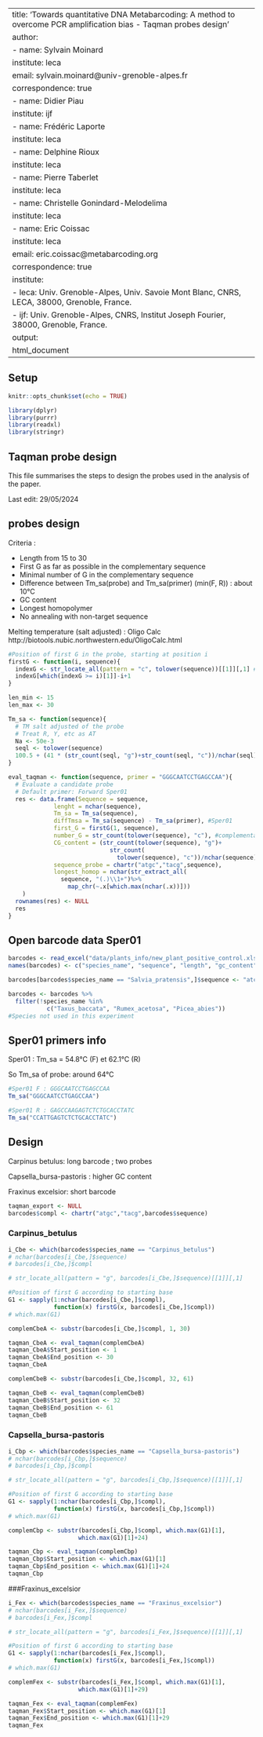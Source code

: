 
---
title: 'Towards quantitative DNA Metabarcoding: A method to overcome PCR amplification bias - Taqman probes design'
author:
  - name: Sylvain Moinard
    institute: leca
    email: sylvain.moinard@univ-grenoble-alpes.fr
    correspondence: true
  - name: Didier Piau
    institute: ijf
  - name: Frédéric Laporte
    institute: leca
  - name: Delphine Rioux
    institute: leca
  - name: Pierre Taberlet
    institute: leca
  - name: Christelle Gonindard-Melodelima
    institute: leca
  - name: Eric Coissac
    institute: leca
    email: eric.coissac@metabarcoding.org 
    correspondence: true
institute:
  - leca: Univ. Grenoble-Alpes, Univ. Savoie Mont Blanc, CNRS, LECA, 38000, Grenoble, France.
  - ijf: Univ. Grenoble-Alpes, CNRS, Institut Joseph Fourier, 38000, Grenoble, France.
output:
  html_document
---


## Setup

```r
knitr::opts_chunk$set(echo = TRUE)

library(dplyr)
library(purrr)
library(readxl)
library(stringr)
```

## Taqman probe design

This file summarises the steps to design the probes used in the analysis of the paper.

Last edit: 29/05/2024

## probes design

Criteria :

- Length from 15 to 30
- First G as far as possible in the complementary sequence
- Minimal number of G in the complementary sequence
- Difference between Tm_sa(probe) and Tm_sa(primer) (min(F, R)) : about 10°C
- GC content
- Longest homopolymer
- No annealing with non-target sequence

Melting temperature (salt adjusted) : Oligo Calc
http://biotools.nubic.northwestern.edu/OligoCalc.html

```r
#Position of first G in the probe, starting at position i 
firstG <- function(i, sequence){
  indexG <- str_locate_all(pattern = "c", tolower(sequence))[[1]][,1] #complementary strand
  indexG[which(indexG >= i)[1]]-i+1
}

len_min <- 15
len_max <- 30

Tm_sa <- function(sequence){
  # TM salt adjusted of the probe
  # Treat R, Y, etc as AT
  Na <- 50e-3
  seql <- tolower(sequence)
  100.5 + (41 * (str_count(seql, "g")+str_count(seql, "c"))/nchar(seql)) - (820/nchar(seql)) + 16.6*log10(Na)
}

eval_taqman <- function(sequence, primer = "GGGCAATCCTGAGCCAA"){
  # Evaluate a candidate probe
  # Default primer: Forward Sper01
  res <- data.frame(Sequence = sequence,
             lenght = nchar(sequence),
             Tm_sa = Tm_sa(sequence),
             diffTmsa = Tm_sa(sequence) - Tm_sa(primer), #Sper01
             first_G = firstG(1, sequence),
             number_G = str_count(tolower(sequence), "c"), #complementary
             CG_content = (str_count(tolower(sequence), "g")+
                             str_count(
                               tolower(sequence), "c"))/nchar(sequence),
             sequence_probe = chartr("atgc","tacg",sequence),
             longest_homop = nchar(str_extract_all(
               sequence, "(.)\\1+")%>%
                 map_chr(~.x[which.max(nchar(.x))]))
    )
  rownames(res) <- NULL
  res
}
```

## Open barcode data Sper01

```r
barcodes <- read_excel("data/plants_info/new_plant_positive_control.xlsx")[,c(2,4:6)]
names(barcodes) <- c("species_name", "sequence", "length", "gc_content")

barcodes[barcodes$species_name == "Salvia_pratensis",]$sequence <- "atcctgttttctcaaaacaaaggttcaaaaaacgaaaaaaaaaaag"

barcodes <- barcodes %>%
  filter(!species_name %in%
           c("Taxus_baccata", "Rumex_acetosa", "Picea_abies"))
#Species not used in this experiment
```

## Sper01 primers info

Sper01 : Tm_sa = 54.8°C (F) et 62.1°C (R)

So Tm_sa of probe: around 64°C

```r
#Sper01 F : GGGCAATCCTGAGCCAA
Tm_sa("GGGCAATCCTGAGCCAA")

#Sper01 R : GAGCCAAGAGTCTCTGCACCTATC
Tm_sa("CCATTGAGTCTCTGCACCTATC")
```

## Design

Carpinus betulus: long barcode ; two probes

Capsella_bursa-pastoris : higher GC content

Fraxinus excelsior: short barcode


```r
taqman_export <- NULL
barcodes$compl <- chartr("atgc","tacg",barcodes$sequence)
```

### Carpinus_betulus

```r
i_Cbe <- which(barcodes$species_name == "Carpinus_betulus")
# nchar(barcodes[i_Cbe,]$sequence)
# barcodes[i_Cbe,]$compl

# str_locate_all(pattern = "g", barcodes[i_Cbe,]$sequence)[[1]][,1]

#Position of first G according to starting base
G1 <- sapply(1:nchar(barcodes[i_Cbe,]$compl),
             function(x) firstG(x, barcodes[i_Cbe,]$compl))
# which.max(G1)

complemCbeA <- substr(barcodes[i_Cbe,]$compl, 1, 30)

taqman_CbeA <- eval_taqman(complemCbeA)
taqman_CbeA$Start_position <- 1
taqman_CbeA$End_position <- 30
taqman_CbeA

complemCbeB <- substr(barcodes[i_Cbe,]$compl, 32, 61)

taqman_CbeB <- eval_taqman(complemCbeB)
taqman_CbeB$Start_position <- 32
taqman_CbeB$End_position <- 61
taqman_CbeB
```

### Capsella_bursa-pastoris

```r
i_Cbp <- which(barcodes$species_name == "Capsella_bursa-pastoris")
# nchar(barcodes[i_Cbp,]$sequence)
# barcodes[i_Cbp,]$compl

# str_locate_all(pattern = "g", barcodes[i_Cbp,]$sequence)[[1]][,1]

#Position of first G according to starting base
G1 <- sapply(1:nchar(barcodes[i_Cbp,]$compl),
             function(x) firstG(x, barcodes[i_Cbp,]$compl))
# which.max(G1)

complemCbp <- substr(barcodes[i_Cbp,]$compl, which.max(G1)[1],
                    which.max(G1)[1]+24)

taqman_Cbp <- eval_taqman(complemCbp)
taqman_Cbp$Start_position <- which.max(G1)[1]
taqman_Cbp$End_position <- which.max(G1)[1]+24
taqman_Cbp
```

###Fraxinus_excelsior

```r
i_Fex <- which(barcodes$species_name == "Fraxinus_excelsior")
# nchar(barcodes[i_Fex,]$sequence)
# barcodes[i_Fex,]$compl

# str_locate_all(pattern = "g", barcodes[i_Fex,]$sequence)[[1]][,1]

#Position of first G according to starting base
G1 <- sapply(1:nchar(barcodes[i_Fex,]$compl),
             function(x) firstG(x, barcodes[i_Fex,]$compl))
# which.max(G1)

complemFex <- substr(barcodes[i_Fex,]$compl, which.max(G1)[1],
                    which.max(G1)[1]+29)

taqman_Fex <- eval_taqman(complemFex)
taqman_Fex$Start_position <- which.max(G1)[1]
taqman_Fex$End_position <- which.max(G1)[1]+29
taqman_Fex
```

